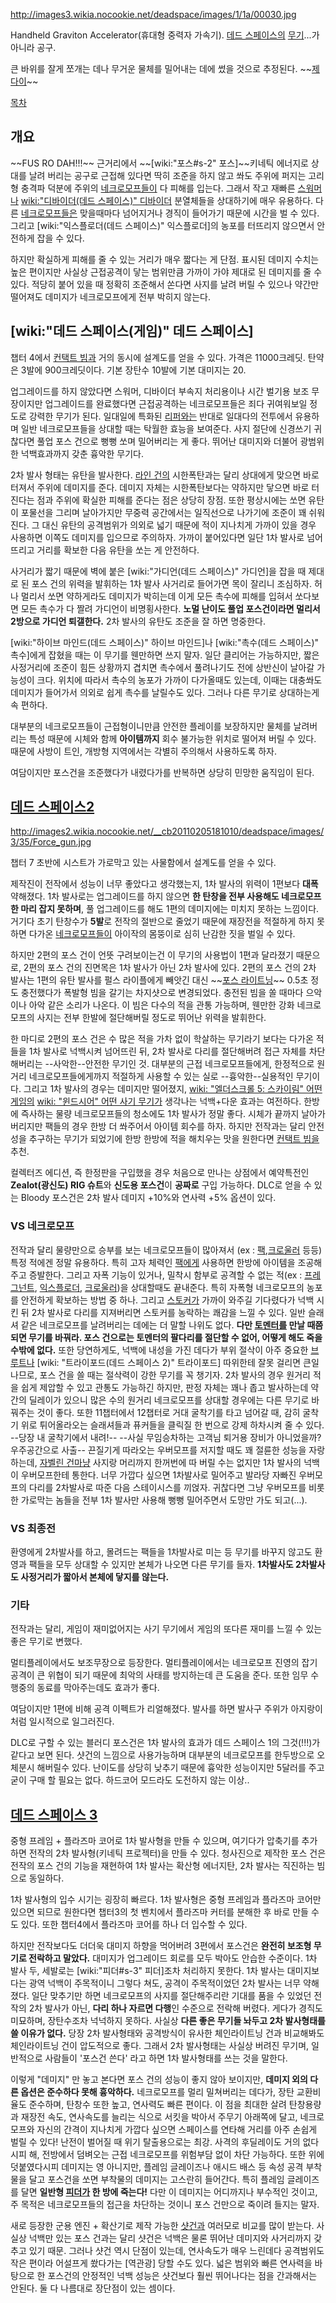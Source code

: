 http://images3.wikia.nocookie.net/deadspace/images/1/1a/00030.jpg

Handheld Graviton Accelerator(휴대형 중력자 가속기). [[데드 스페이스]]의 [[무기]]...가 아니라 공구.

큰 바위를 잘게 쪼개는 데나 무거운 물체를 밀어내는 데에 썼을 것으로 추정된다.
~~[[제다이]]~~

[[목차]]

== 개요 ==
~~FUS RO DAH!!!~~
근거리에서 ~~[wiki:"포스#s-2" 포스]~~키네틱 에너지로 상대를 날려 버리는 공구로 근접해 있다면 딱히 조준을 하지 않고 쏴도 주위에 퍼지는 고리형 충격파 덕분에 주위의 [[네크로모프]]들이 다 피해를 입는다. 그래서 작고 재빠른 [[스워머]]나 [[wiki:"디바이더(데드 스페이스)" 디바이더]] 분열체들을 상대하기에 매우 유용하다. 다른 [[네크로모프]]들은 맞을때마다 넘어지거나 경직이 들어가기 때문에 시간을 벌 수 있다. 그리고 [wiki:"익스플로더(데드 스페이스)" 익스플로더]의 농포를 터뜨리지 않으면서 안전하게 잡을 수 있다.

하지만 확실하게 피해를 줄 수 있는 거리가 매우 짧다는 게 단점. 표시된 데미지 수치는 높은 편이지만 사실상 근접공격이 닿는 범위만큼 가까이 가야 제대로 된 데미지를 줄 수 있다. 적당히 붙어 있을 때 정확히 조준해서 쏜다면 사지를 날려 버릴 수 있으나 약간만 떨어져도 데미지가 네크로모프에게 전부 박히지 않는다.

== [wiki:"데드 스페이스(게임)" 데드 스페이스] ==
챕터 4에서 [[컨택트 빔]]과 거의 동시에 설계도를 얻을 수 있다. 가격은 11000크레딧. 탄약은 3발에 900크레딧이다. 기본 장탄수 10발에 기본 대미지는 20.

업그레이드를 하지 않았다면 스워머, 디바이더 부속지 처리용이나 시간 벌기용 보조 무장이지만 업그레이드를 완료했다면 근접공격하는 네크로모프들은 죄다 귀여워보일 정도로 강력한 무기가 된다. 일대일에 특화된 [[리퍼]]와는 반대로 일대다의 전투에서 유용하며 일반 네크로모프들을 상대할 때는 탁월한 효능을 보여준다. 사지 절단에 신경쓰기 귀찮다면 풀업 포스 건으로 뻥뻥 쏘며 밀어버리는 게 좋다. 뛰어난 대미지와 더불어 광범위한 넉백효과까지 갖춘 흉악한 무기다.

2차 발사 형태는 유탄을 발사한다. [[라인 건]]의 시한폭탄과는 달리 상대에게 맞으면 바로 터져서 주위에 데미지를 준다. 데미지 자체는 시한폭탄보다는 약하지만 닿으면 바로 터진다는 점과 주위에 확실한 피해를 준다는 점은 상당히 장점. 또한 평상시에는 쏘면 유탄이 포물선을 그리며 날아가지만 무중력 공간에서는 일직선으로 나가기에 조준이 꽤 쉬워진다. 그 대신 유탄의 공격범위가 의외로 넓기 때문에 적이 지나치게 가까이 있을 경우 사용하면 이쪽도 데미지를 입으므로 주의하자. 가까이 붙어있다면 일단 1차 발사로 넘어뜨리고 거리를 확보한 다음 유탄을 쏘는 게 안전하다.

사거리가 짧기 때문에 벽에 붙은 [wiki:"가디언(데드 스페이스)" 가디언]을 잡을 때 제대로 된 포스 건의 위력을 발휘하는 1차 발사 사거리로 들어가면 목이 잘리니 조심하자. 허나 멀리서 쏘면 약하게라도 데미지가 박히는데 이게 모든 촉수에 피해를 입혀서 쏘다보면 모든 촉수가 다 짤려 가디언이 비명횡사한다. '''노멀 난이도 풀업 포스건이라면 멀리서 2방으로 가디언 퇴갤한다.''' 2차 발사의 유탄도 조준을 잘 하면 명중한다. 

[wiki:"하이브 마인드(데드 스페이스)" 하이브 마인드]나 [wiki:"촉수(데드 스페이스)" 촉수]에게 잡혔을 때는 이 무기를 웬만하면 쓰지 말자. 일단 클리어는 가능하지만, 짧은 사정거리에 조준이 힘든 상황까지 겹치면 촉수에서 풀려나기도 전에 상반신이 날아갈 가능성이 크다. 위치에 따라서 촉수의 농포가 가까이 다가올때도 있는데, 이때는 대충쏴도 데미지가 들어가서 의외로 쉽게 촉수를 날릴수도 있다. 그러나 다른 무기로 상대하는게 속 편하다.

대부분의 네크로모프들이 근접형이니만큼 안전한 플레이를 보장하지만 물체를 날려버리는 특성 때문에 시체와 함께 '''아이템까지''' 회수 불가능한 위치로 떨어져 버릴 수 있다. 때문에 사방이 트인, 개방형 지역에서는 각별히 주의해서 사용하도록 하자. 

여담이지만 포스건을 조준했다가 내렸다가를 반복하면 상당히 민망한 움직임이 된다.

== [[데드 스페이스2]] == 
http://images2.wikia.nocookie.net/__cb20110205181010/deadspace/images/3/35/Force_gun.jpg

챕터 7 초반에 시스트가 가로막고 있는 사물함에서 설계도를 얻을 수 있다.

제작진이 전작에서 성능이 너무 좋았다고 생각했는지, 1차 발사의 위력이 1편보다 '''대폭''' 약해졌다. 1차 발사로는 업그레이드를 하지 않으면 '''한 탄창을 전부 사용해도 네크로모프 한 마리 잡지 못하며''', 풀 업그레이드를 해도 1편의 데미지에는 미치지 못하는 느낌이다. 거기다 초기 탄창수가 '''5발'''로 전작의 절반으로 줄었기 때문에 재장전을 적절하게 하지 못하면 다가온 [[네크로모프]]들이 아이작의 몸뚱이로 심히 난감한 짓을 벌일 수 있다.

하지만 2편의 포스 건이 언뜻 구려보이는건 이 무기의 사용법이 1편과 달라졌기 때문으로, 2편의 포스 건의 진면목은 1차 발사가 아닌 2차 발사에 있다. 2편의 포스 건의 2차 발사는 1편의 유탄 발사를 펄스 라이플에게 빼앗긴 대신 ~~[[포스 라이트닝]]~~ 0.5초 정도 충전했다가 폭발형 빔을 갈기는 차지샷으로 변경되었다. 충전된 빔을 쏠 때마다 으악이나 아악 같은 소리가 나온다. 이 빔은 다수의 적을 관통 가능하며, 웬만한 강화 네크로모프의 사지는 전부 한발에 절단해버릴 정도로 뛰어난 위력을 발휘한다.

한 마디로 2편의 포스 건은 수 많은 적을 가차 없이 학살하는 무기라기 보다는 다가온 적들을 1차 발사로 넉백시켜 넘어뜨린 뒤, 2차 발사로 다리를 절단해버려 접근 자체를 차단해버리는 --사악한--안전한 무기인 것. 대부분의 근접 네크로모프들에게, 한정적으로 원거리 네크로모프들에게까지 적절하게 사용할 수 있는 실로 --흉악한--실용적인 무기이다. 그리고 1차 발사의 경우는 데미지만 떨어졌지, [[wiki: "엘더스크롤 5: 스카이림" 어떤 게임]]의 [[wiki: "윈드시어" 어떤 사기 무기가]] 생각나는 넉백+다운 효과는 여전하다. 한방에 즉사하는 물량 네크로모프들의 청소에도 1차 발사가 정말 좋다. 시체가 끝까지 날아가버리지만 팩들의 경우 한방 더 쏴주어서 아이템 회수를 하자. 하지만 전작과는 달리 안전성을 추구하는 무기가 되었기에 한방 한방에 적을 해치우는 맛을 원한다면 [[컨택트 빔]]을 추천.

컬렉터즈 에디션, 즉 한정판을 구입했을 경우 처음으로 만나는 상점에서 예약특전인 '''Zealot(광신도) RIG 슈트'''와 '''신도용 포스건'''이 '''공짜로''' 구입 가능하다. DLC로 얻을 수 있는 Bloody 포스건은 2차 발사 데미지 +10%와 연사력 +5% 옵션이 있다.

=== VS 네크로모프 ===
전작과 달리 물량만으로 승부를 보는 네크로모프들이 많아져서 (ex : [[팩]],[[크로울러]] 등등) 특정 적에겐 정말 유용하다. 특히 고자 체력인 [[팩]]에게 사용하면 한방에 아이템을 조공해 주고 증발한다. 그리고 자폭 기능이 있거나, 밀착시 함부로 공격할 수 없는 적(ex : [[프레그넌트]], [[익스플로더]], [[크로울러]])을 상대할때도 끝내준다. 특히 자폭형 네크로모프의 농포를 안전하게 확보하는 방법 중 하나.
그리고 [[스토커]]가 가까이 와주길 기다렸다가 넉백 시킨 뒤 2차 발사로 다리를 지져버리면 스토커를 농락하는 쾌감을 느낄 수 있다. 일반 슬래셔 같은 네크로모프를 날려버리는 데에는 더 말할 나위도 없다.
'''다만 [[토멘터]]를 만날 때쯤 되면 무기를 바꿔라. 포스 건으로는 토멘터의 팔다리를 절단할 수 없어, 어떻게 해도 죽을 수밖에 없다.'''
또한 당연하게도, 넉백에 내성을 가진 데다가 부위 절삭이 아주 중요한 [[브루트]]나 [wiki: "트라이포드(데드 스페이스 2)" 트라이포드] 따위한테 잘못 걸리면 큰일나므로, 포스 건을 쓸 때는 절삭력이 강한 무기를 꼭 챙기자.
2차 발사의 경우 원거리 적을 쉽게 제압할 수 있고 관통도 가능하긴 하지만, 판정 자체는 꽤나 좁고 발사하는데 약간의 딜레이가 있으니 많은 수의 원거리 네크로모프를 상대할 경우에는 다른 무기로 바꿔주는 것이 좋다.
또한 11챕터에서 12챕터로 거대 굴착기를 타고 넘어갈 때, 감히 굴착기 위로 튀어올라오는 슬래셔들과 퓨커들을 클릭질 한 번으로 강제 하차시켜 줄 수 있다. --당장 내 굴착기에서 내려!-- --사실 무임승차하는 고객님 퇴거용 장비가 아니었을까? 우주공간으로 사출--
끈질기게 따라오는 우버모프를 저지할 때도 꽤 절륜한 성능을 자랑하는데, [[자벨린 건]]마냥 사지랑 머리까지 한꺼번에 따 버릴 수는 없지만 1차 발사의 넉백이 우버모프한테 통한다. 너무 가깝다 싶으면 1차발사로 밀어주고 발라당 자빠진 우버모프의 다리를 2차발사로 따준 다음 스테이시스를 끼얹자. 귀찮다면 그냥 우버모프를 비롯한 가로막는 놈들을 전부 1차 발사만 사용해 뻥뻥 밀어주면서 도망만 가도 되고(...).

=== VS 최종전 ===
환영에게 2차발사를 하고, 몰려드는 팩들을 1차발사로 미는 등 무기를 바꾸지 않고도 환영과 팩들을 모두 상대할 수 있지만 본체가 나오면 다른 무기를 들자. '''1차발사도 2차발사도 사정거리가 짧아서 본체에 닿지를 않는다.'''

=== 기타 ===
전작과는 달리, 게임이 재미없어지는 사기 무기에서 게임의 또다른 재미를 느낄 수 있는 좋은 무기로 변했다.

멀티플레이에서도 보조무장으로 등장한다. 멀티플레이에서는 네크로모프 진영의 잡기공격이 큰 위협이 되기 때문에 최악의 사태를 방지하는데 큰 도움을 준다. 또한 임무 수행중의 동료를 막아주는데도 효과가 좋다.

여담이지만 1편에 비해 공격 이펙트가 리얼해졌다. 발사를 하면 발사구 주위가 아지랑이처럼 일시적으로 일그러진다.

DLC로 구할 수 있는 블러디 포스건은 1차 발사의 효과가 데드 스페이스 1의 그것(!!!)가 같다고 보면 된다. 샷건의 느낌으로 사용가능하며 대부분의 네크로모프를 한두방으로 오체분시 해버릴수 있다. 난이도를 상당히 낮추기 때문에 흉악한 성능이지만 5달러를 주고 굳이 구매 할 필요는 없다. 하드코어 모드라도 도전하지 않는 이상..
== [[데드 스페이스 3]] == 
중형 프레임 + 플라즈마 코어로 1차 발사형을 만들 수 있으며, 여기다가 압축기를 추가하면 전작의 2차 발사형(키네틱 프로젝터)을 만들 수 있다. 청사진으로 제작한 포스 건은 전작의 포스 건의 기능을 재현하여 1차 발사는 확산형 에너지탄, 2차 발사는 직진하는 빔으로 동일하다.

1차 발사형의 입수 시기는 굉장히 빠르다. 1차 발사형은 중형 프레임과 플라즈마 코어만 있으면 되므로 원한다면 챕터3의 첫 벤치에서 플라즈마 커터를 분해한 후 바로 만들 수도 있다. 또한 챕터4에서 플라즈마 코어를 하나 더 입수할 수 있다.

하지만 전작보다도 더더욱 대미지 하향을 먹어버려 3편에서 포스건은 '''완전히 보조형 무기로 전락하고 말았다.''' 대미지가 업그레이드 회로를 모두 박아도 안습한 수준이다. 1차 발사 두, 세발로는 [wiki:"피더#s-3" 피더]조차 처리하지 못한다. 1차 발사는 대미지보다는 광역 넉백이 주목적이니 그렇다 쳐도, 공격이 주목적이었던 2차 발사는 너무 약해졌다. 일단 맞추기만 하면 네크로모프의 사지를 절단해주리란 기대를 품을 수 있었던 전작의 2차 발사가 아닌, '''다리 하나 자르면 다행'''인 수준으로 전락해 버렸다. 게다가 경직도 미묘하며, 장탄수조차 넉넉하지 못하다. 사실상 '''다른 좋은 무기들 놔두고 2차 발사형태를 쓸 이유가 없다.''' 당장 2차 발사형태와 공격방식이 유사한 체인라이트닝 건과 비교해봐도 체인라이트닝 건이 압도적으로 좋다. 그래서 2차 발사형태는 사실상 버려진 무기며, 일반적으로 사람들이 '포스건 쓴다' 라고 하면 1차 발사형태를 쓰는 것을 말한다. 

이렇게 "데미지" 만 놓고 본다면 포스 건의 성능이 좋지 않아 보이지만, '''데미지 외의 다른 옵션은 준수하다 못해 흉악하다.''' 네크로모프를 멀리 밀쳐버리는 데다가, 장탄 교환비율도 준수하며, 탄창수 또한 높고, 연사력도 빠른 편이다. 이 점을 최대한 살려 탄창용량과 재장전 속도, 연사속도를 늘리는 식으로 서킷을 박아서 주무기 아래쪽에 달고, 네크로모프와 자신의 간격이 지나치게 가깝다 싶으면 스페이스를 연타해 거리를 아주 손쉽게 벌릴 수 있다! 난전이 벌어질 때 위기 탈출용으로는 최강. 사격의 후딜레이도 거의 없다시피 해, 전방에서 덤벼오는 근접 네크로모프를 위험부담 없이 차단 가능하다. 또한 위에 덧붙였다시피 데미지는 영 아니지만, 플레임 글레이즈나 애시드 배스 등 속성 공격 부착물을 달고 포스건을 쏘면 부착물의 데미지는 고스란히 들어간다. 특히 플레임 글레이즈를 달면 '''일반형 [[피더]]가 한 방에 죽는다!''' 다만 이 데미지는 어디까지나 부수적인 것이고, 주 목적은 네크로모프들의 접근을 차단하는 것이니 포스 건만으로 죽이려 들지는 말자.

새로 등장한 군용 엔진 + 확산기로 제작 가능한 [[샷건]]과 여러모로 비교를 많이 받는다. 사실상 넉백만 있는 포스 건과는 달리 샷건은 넉백은 물론 뛰어난 데미지와 사거리까지 갖추고 있기 때문. 그러나 샷건 역시 단점이 있는데, 연사속도가 매우 느린데다 공격범위도 작은 편이라 어설프게 쐈다가는 [역관광] 당할 수도 있다. 넓은 범위와 빠른 연사력을 바탕으로 한 포스건의 안정적인 넉백 성능은 샷건보다 훨씬 뛰어나다는 점을 간과해서는 안된다. 둘 다 나름대로 장단점이 있는 셈이다.
 
